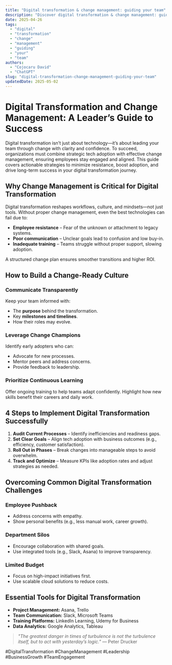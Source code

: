 ```yaml
---
title: "Digital transformation & change management: guiding your team"
description: "Discover digital transformation & change management: guiding your team with this in-depth guide, providing actionable insights and practical tips to boost your knowledge and results."
date: 2025-04-26
tags:
  - "digital"
  - "transformation"
  - "change"
  - "management"
  - "guiding"
  - "your"
  - "team"
authors:
  - "Cojocaru David"
  - "ChatGPT"
slug: "digital-transformation-change-management-guiding-your-team"
updatedDate: 2025-05-02
---
```


# Digital Transformation and Change Management: A Leader’s Guide to Success  

Digital transformation isn’t just about technology—it’s about leading your team through change with clarity and confidence. To succeed, organizations must combine strategic tech adoption with effective change management, ensuring employees stay engaged and aligned. This guide covers actionable strategies to minimize resistance, boost adoption, and drive long-term success in your digital transformation journey.  

## Why Change Management is Critical for Digital Transformation  

Digital transformation reshapes workflows, culture, and mindsets—not just tools. Without proper change management, even the best technologies can fail due to:  

* **Employee resistance** – Fear of the unknown or attachment to legacy systems.  
* **Poor communication** – Unclear goals lead to confusion and low buy-in.  
* **Inadequate training** – Teams struggle without proper support, slowing adoption.  

A structured change plan ensures smoother transitions and higher ROI.  

## How to Build a Change-Ready Culture  

### Communicate Transparently  

Keep your team informed with:  
* The **purpose** behind the transformation.  
* Key **milestones and timelines**.  
* How their roles may evolve.  

### Leverage Change Champions  

Identify early adopters who can:  
* Advocate for new processes.  
* Mentor peers and address concerns.  
* Provide feedback to leadership.  

### Prioritize Continuous Learning  

Offer ongoing training to help teams adapt confidently. Highlight how new skills benefit their careers and daily work.  

## 4 Steps to Implement Digital Transformation Successfully  

1. **Audit Current Processes** – Identify inefficiencies and readiness gaps.  
2. **Set Clear Goals** – Align tech adoption with business outcomes (e.g., efficiency, customer satisfaction).  
3. **Roll Out in Phases** – Break changes into manageable steps to avoid overwhelm.  
4. **Track and Optimize** – Measure KPIs like adoption rates and adjust strategies as needed.  

## Overcoming Common Digital Transformation Challenges  

### Employee Pushback  

* Address concerns with empathy.  
* Show personal benefits (e.g., less manual work, career growth).  

### Department Silos  

* Encourage collaboration with shared goals.  
* Use integrated tools (e.g., Slack, Asana) to improve transparency.  

### Limited Budget  

* Focus on high-impact initiatives first.  
* Use scalable cloud solutions to reduce costs.  

## Essential Tools for Digital Transformation  

* **Project Management:** Asana, Trello  
* **Team Communication:** Slack, Microsoft Teams  
* **Training Platforms:** LinkedIn Learning, Udemy for Business  
* **Data Analytics:** Google Analytics, Tableau  

> *"The greatest danger in times of turbulence is not the turbulence itself, but to act with yesterday’s logic."* — Peter Drucker  

#DigitalTransformation #ChangeManagement #Leadership #BusinessGrowth #TeamEngagement